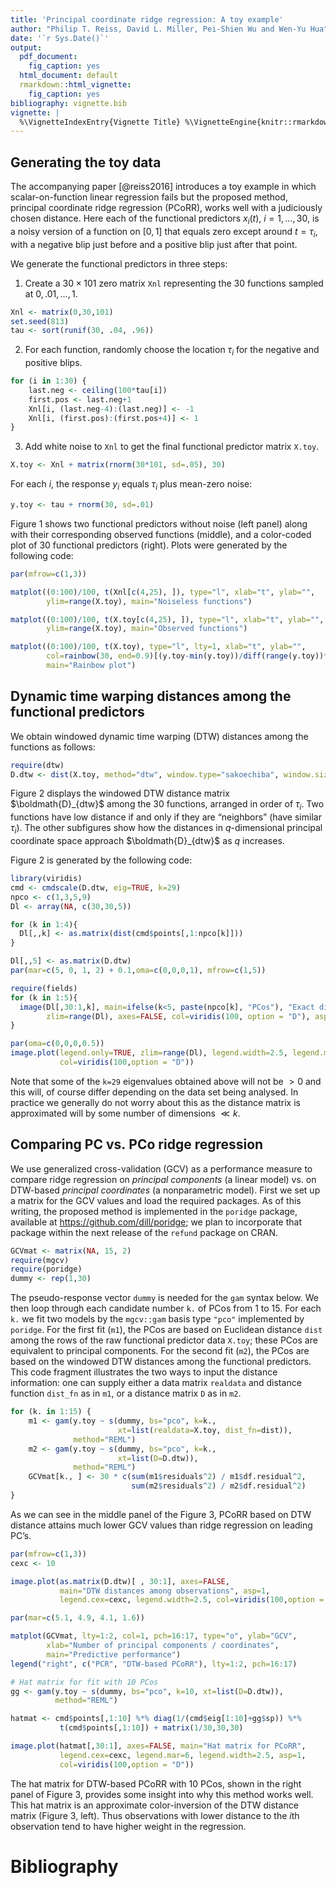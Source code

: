```yaml
---
title: 'Principal coordinate ridge regression: A toy example'
author: "Philip T. Reiss, David L. Miller, Pei-Shien Wu and Wen-Yu Hua"
date: '`r Sys.Date()`'
output:
  pdf_document:
    fig_caption: yes
  html_document: default
  rmarkdown::html_vignette:
    fig_caption: yes
bibliography: vignette.bib
vignette: |
  %\VignetteIndexEntry{Vignette Title} %\VignetteEngine{knitr::rmarkdown} %\VignetteEncoding{UTF-8}
---
```



## Generating the toy data
The accompanying paper [@reiss2016] introduces a toy example in which scalar-on-function linear regression fails but the proposed method, principal coordinate ridge regression (PCoRR), works well with a judiciously chosen distance. Here each of the functional predictors $x_i(t)$, $i=1,\ldots,30$, is a noisy version of a function on $[0,1]$ that equals zero except around $t=\tau_i$, with a negative blip just before and a positive blip just after that point.

We generate the functional predictors in three steps:

1. Create a $30\times 101$ zero matrix `Xnl` representing the 30 functions sampled at $0,.01,\ldots,1$.
```r
Xnl <- matrix(0,30,101)
set.seed(813)
tau <- sort(runif(30, .04, .96))
```

2. For each function, randomly choose the location  $\tau_i$ for the negative and positive blips.
```r
for (i in 1:30) {
    last.neg <- ceiling(100*tau[i])
    first.pos <- last.neg+1
  	Xnl[i, (last.neg-4):(last.neg)] <- -1
  	Xnl[i, (first.pos):(first.pos+4)] <- 1
}
```

3. Add white noise to `Xnl` to get the final functional predictor matrix `X.toy`.

```r
X.toy <- Xnl + matrix(rnorm(30*101, sd=.05), 30)
```

For each $i$, the response $y_i$ equals $\tau_i$ plus mean-zero noise:

```r
y.toy <- tau + rnorm(30, sd=.01)
```

Figure 1 shows two functional predictors without noise (left panel) along with their corresponding observed functions (middle), and a color-coded plot of 30 functional predictors (right). Plots were generated by the following code:

```r
par(mfrow=c(1,3))

matplot((0:100)/100, t(Xnl[c(4,25), ]), type="l", xlab="t", ylab="",
        ylim=range(X.toy), main="Noiseless functions")

matplot((0:100)/100, t(X.toy[c(4,25), ]), type="l", xlab="t", ylab="",
        ylim=range(X.toy), main="Observed functions")

matplot((0:100)/100, t(X.toy), type="l", lty=1, xlab="t", ylab="", 
        col=rainbow(30, end=0.9)[(y.toy-min(y.toy))/diff(range(y.toy))*29+1],
        main="Rainbow plot")
```

## Dynamic time warping distances among the functional predictors

We obtain windowed dynamic time warping (DTW) distances among the functions as follows:
```r
require(dtw)
D.dtw <- dist(X.toy, method="dtw", window.type="sakoechiba", window.size=5)
```

Figure 2 displays the windowed DTW distance matrix $\boldmath{D}_{dtw}$ among the 30 functions, arranged in order of $\tau_i$. Two functions have low distance if and only if they are "neighbors" (have similar $\tau_i$). The other subfigures show how the distances in $q$-dimensional principal coordinate space approach $\boldmath{D}_{dtw}$ as $q$ increases.

Figure 2 is generated by the following code:

```r
library(viridis)
cmd <- cmdscale(D.dtw, eig=TRUE, k=29)
npco <- c(1,3,5,9)
Dl <- array(NA, c(30,30,5))

for (k in 1:4){
  Dl[,,k] <- as.matrix(dist(cmd$points[,1:npco[k]]))
}

Dl[,,5] <- as.matrix(D.dtw)
par(mar=c(5, 0, 1, 2) + 0.1,oma=c(0,0,0,1), mfrow=c(1,5))  

require(fields)
for (k in 1:5){
  image(Dl[,30:1,k], main=ifelse(k<5, paste(npco[k], "PCos"), "Exact distance"),
        zlim=range(Dl), axes=FALSE, col=viridis(100, option = "D"), asp=1)
}

par(oma=c(0,0,0,0.5)) 
image.plot(legend.only=TRUE, zlim=range(Dl), legend.width=2.5, legend.mar=6, asp=1,
           col=viridis(100,option = "D"))
```

Note that some of the `k=29` eigenvalues obtained above will not be $>0$ and this will, of course differ depending on the data set being analysed. In practice we generally do not worry about this as the distance matrix is approximated will by some number of dimensions $\ll k$.

## Comparing PC vs. PCo ridge regression

We use generalized cross-validation (GCV) as a performance measure to compare ridge regression on *principal components* (a linear model) vs. on DTW-based *principal coordinates* (a nonparametric model). First we set up a matrix for the GCV values and load the required packages. As of this writing, the proposed method is implemented in the `poridge` package, available at [https://github.com/dill/poridge](https://github.com/dill/poridge); we plan to incorporate that package within the next release of the `refund` package on CRAN.

```r
GCVmat <- matrix(NA, 15, 2)
require(mgcv)
require(poridge)    
dummy <- rep(1,30)
```

The pseudo-response vector `dummy` is needed for the `gam` syntax below.
We then loop through each candidate number `k.`\ of PCos from 1 to 15. For each `k.`\ we fit two models by the `mgcv::gam` basis type `"pco"` implemented by `poridge`. For the first fit (`m1`), the PCos are based on Euclidean distance `dist` among the rows of the raw functional predictor data `X.toy`; these PCos are equivalent to principal components. For the second fit (`m2`), the PCos are based on the windowed DTW distances among the functional predictors. This code fragment illustrates the two ways to input the distance information: one can supply either a data matrix `realdata` and distance function `dist_fn` as in `m1`, or a distance matrix `D` as in `m2`.

```r
for (k. in 1:15) {
    m1 <- gam(y.toy ~ s(dummy, bs="pco", k=k.,
                        xt=list(realdata=X.toy, dist_fn=dist)),
              method="REML")
    m2 <- gam(y.toy ~ s(dummy, bs="pco", k=k.,
                        xt=list(D=D.dtw)),
              method="REML")
    GCVmat[k., ] <- 30 * c(sum(m1$residuals^2) / m1$df.residual^2,
                           sum(m2$residuals^2) / m2$df.residual^2)
}
```

As we can see in the middle panel of the Figure 3, PCoRR based on DTW distance attains much lower GCV values than ridge regression on leading PC's.

```r
par(mfrow=c(1,3))
cexc <- 10

image.plot(as.matrix(D.dtw)[ , 30:1], axes=FALSE,
           main="DTW distances among observations", asp=1,
           legend.cex=cexc, legend.width=2.5, col=viridis(100,option = "D"))

par(mar=c(5.1, 4.9, 4.1, 1.6))

matplot(GCVmat, lty=1:2, col=1, pch=16:17, type="o", ylab="GCV",
        xlab="Number of principal components / coordinates",
        main="Predictive performance")
legend("right", c("PCR", "DTW-based PCoRR"), lty=1:2, pch=16:17)

# Hat matrix for fit with 10 PCos
gg <- gam(y.toy ~ s(dummy, bs="pco", k=10, xt=list(D=D.dtw)),
          method="REML")

hatmat <- cmd$points[,1:10] %*% diag(1/(cmd$eig[1:10]+gg$sp)) %*%
           t(cmd$points[,1:10]) + matrix(1/30,30,30)

image.plot(hatmat[,30:1], axes=FALSE, main="Hat matrix for PCoRR",
           legend.cex=cexc, legend.mar=6, legend.width=2.5, asp=1, 
           col=viridis(100,option = "D")) 
```

The hat matrix for DTW-based PCoRR with 10 PCos, shown in the right panel of Figure 3, provides some insight into why this method works well. This hat matrix is an approximate color-inversion of the DTW distance matrix (Figure 3, left). Thus observations with lower distance to the $i$th observation tend to have higher weight in the regression.

# Bibliography
